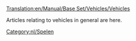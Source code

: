 [[Translation:en/Manual/Base Set/Vehicles/Vehicles]]


Articles relating to vehicles in general are here.

{{nl/artikel principaal}}
[[Category:nl/Spelen]]